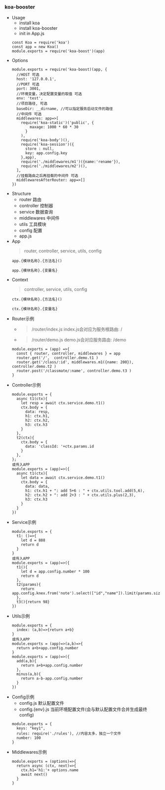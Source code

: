 

### koa-booster
- Usage
  - install koa
  - install koa-booster
  - init in App.js
  ```
  const Koa = require('koa')
  const app = new Koa()
  module.exports = require('koa-boost')(app)
  ```
- Options
  ```
  module.exports = require('koa-boost)(app, {
    //HOST 可选
    host: '127.0.0.1', 
    //PORT 可选
    port: 3001,
    //环境变量，决定配置变量的取值 可选
    env: 'test',
    //项目路径, 可选
    baseDir: __dirname, //可以指定服务启动文件的路径
    //中间件 可选
    middlewares: app=>[
      require('koa-static')('public', {
          maxage: 1000 * 60 * 30
        }
      ),
      require('koa-body')(),
      require('koa-session')({
        store : null,
        key: app.config.key
      },app),
      require('./middlewares/m1')({name:'rename'}),
      require('./middlewares/m2')(),
    ],
    //挂载路由之后再挂载的中间件 可选
    middlewaresAfterRouter: app=>[]
  })
  ```
- Structure
  - router 路由
  - controller 控制器
  - service 数据查询
  - middlewares 中间件
  - utils 工具模块
  - config 配置
  - app.js
- App
  > router, controller, service, utils, config
  ```
  app.{模块名称}.{方法名}()

  app.{模块名称}.{变量名}
  ```
- Context
  > controller, service, utils, config
  ```
  ctx.{模块名称}.{方法名}()

  ctx.{模块名称}.{变量名}
  ```
- Router示例
  - > /router/index.js index.js会对应为服务根路由: /
  - > /router/demo.js demo.js会对应服务路由: /demo
  ```
  module.exports = (app) =>{
    const { router, controller, middlewares } = app
    router.get('/',  controller.demo.t1 )
    router.get('/class/:id', middlewares.m1({name: 200}), controller.demo.t2 )
    router.post('/classmate/:name', controller.demo.t3 )
  }
  ```
- Controller示例
  ```
  module.exports = {
    async t1(ctx){
      let resp = await ctx.service.demo.t1()
      ctx.body = {
        data: resp,
        h1: ctx.h1,
        h2: ctx.h2,
        h3: ctx.h3
      }
    },
    t2(ctx){
      ctx.body = {
        data: 'classId: '+ctx.params.id
      }
    },
  };
  或传入APP
  module.exports = (app)=>({
    async t1(ctx){
      let data = await ctx.service.demo.t1()
      ctx.body = {
        data: data,
        h1: ctx.h1 + ": add 5+6 : " + ctx.utils.tool.add(5,6),
        h2: ctx.h2 + ": add 2+3 : " + ctx.utils.plus(2,3),
        h3: ctx.h3
      }
    }
  })
  ```
- Service示例
  ```
  module.exports = {
    t1: ()=>{
      let d = 888
      return d
    }
  }
  或传入APP
  module.exports = (app)=>({
    t1(){
      let d = app.config.number * 100
      return d
    },
    t2(params){
      return app.config.knex.from('note').select(["id","name"]).limit(params.size)
    },
    t3(){return 98}
  })
  ```
- Utils示例
  ```
  module.exports = {
    index: (a,b)=>{return a+b}
  }
  或传入APP
  module.exports = (app)=>(a,b)=>{
    return a+b+app.config.number
  }
  module.exports = (app)=>({
    add(a,b){
      return a+b+app.config.number
    },
    minus(a,b){
      return a-b-app.config.number
    }
  })
  ```
- Config示例
  - config.js 默认配置文件
  - config.{env}.js 当前环境配置文件(会与默认配置文件合并生成最终config)
  ```
  module.exports = {
    keys: "key1",
    rules: require('./rules'), //内容太多，独立一个文件
    number: 100
  }
  ```
- Middlewares示例
  ```
  module.exports = (options)=>{
    return async (ctx, next)=>{
      ctx.h1='h1:'+ options.name
      await next()
    }
  }
  ```